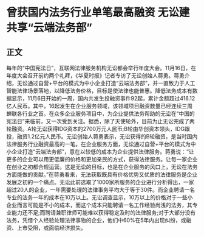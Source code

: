 # 曾获国内法务行业单笔最高融资 无讼建共享“云端法务部”
## 正文
每年的“中国宪法日”，互联网法律服务机构无讼都会举行年度大会。11月16日，在年度大会召开前约两个礼拜，《华夏时报》记者专访了无讼创始人蒋勇。蒋勇介绍，无讼通过自营+平台的模式为中小企业打造“云端法务部”，并一直致力于人工智能法律场景落地，以降低法务价格，目标是使法律也能普惠。降低法务成本有数据显示，11月6日开始的一周，国内共发生投融资事件92起，累计金额超过416.12亿人民币。其中，16起发生在企业服务领域，该领域项目融资数量已经连续三周蝉联各行业之首。在众多企业服务项目中，为企业提供法务帮助的无讼在“中国的宪法日”来临前，又一次受到关注。据悉，除了天使轮外，目前为止无讼完成了两轮融资。A轮无讼获得IDG资本的2700万元人民币;B轮由华创资本领头，IDG跟投，融资1.2亿元人民币。无讼创始人蒋勇表示，无讼获得的B轮融资，是当时国内法律服务行业融资最高的一笔。在企业服务方面，无讼通过自营+平台的模式为中小企业打造“云端法务部”，意在以较低的成本为企业提供法律服务。蒋勇说：“让更多的企业可以用更低廉的价格和更加亲民的方式，获得法律服务。让每一家企业在创业之初都合规运营。这是无讼的目标，也是在企业服务的风口上，无讼在法务方面能做的贡献。”在蒋勇看来，无法获取既具有价格优势又优质的法律服务是企业发展之初的一个痛点。无讼此前选取了1000家所服务的企业进行分析得出，一家超过20人的企业，一年需要处理的法律事务平均大于等于30件。而企业聘请一名专业的法务一年的成本在10万以上。无讼调查显示，10万以上的价格对于一些小企业而言可能是不小的成本，而这个成本只能聘请一名工作经验尚浅的法务，其专业能力还不足;而聘请兼职律师可能难以获得稳定及时的法律服务;对于大部分没有法务，凭借个人经验处理法律事物的企业，他们中60%在5年内出现纠纷，或融资、上市受阻，或面临经济损失。